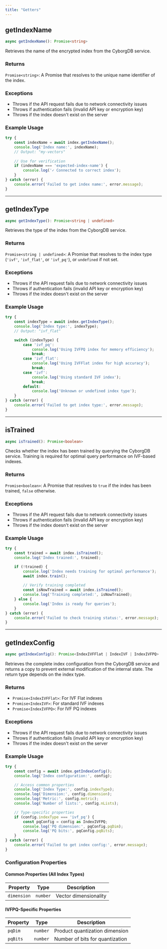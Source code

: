 ```yaml
---
title: "Getters"
---
```


## getIndexName

```typescript
async getIndexName(): Promise<string>
```

Retrieves the name of the encrypted index from the CyborgDB service.

### Returns

`Promise<string>`: A Promise that resolves to the unique name identifier of the index.

### Exceptions

- Throws if the API request fails due to network connectivity issues
- Throws if authentication fails (invalid API key or encryption key)
- Throws if the index doesn't exist on the server

### Example Usage

```typescript
try {
    const indexName = await index.getIndexName();
    console.log('Index name:', indexName);
    // Output: "my-vectors"
    
    // Use for verification
    if (indexName === 'expected-index-name') {
        console.log('✓ Connected to correct index');
    }
} catch (error) {
    console.error('Failed to get index name:', error.message);
}
```

---

## getIndexType

```typescript
async getIndexType(): Promise<string | undefined>
```

Retrieves the type of the index from the CyborgDB service.

### Returns

`Promise<string | undefined>`: A Promise that resolves to the index type (`'ivf'`, `'ivf_flat'`, or `'ivf_pq'`), or `undefined` if not set.

### Exceptions

- Throws if the API request fails due to network connectivity issues
- Throws if authentication fails (invalid API key or encryption key)
- Throws if the index doesn't exist on the server

### Example Usage

```typescript
try {
    const indexType = await index.getIndexType();
    console.log('Index type:', indexType);
    // Output: "ivf_flat"

    switch (indexType) {
        case 'ivf_pq':
            console.log('Using IVFPQ index for memory efficiency');
            break;
        case 'ivf_flat':
            console.log('Using IVFFlat index for high accuracy');
            break;
        case 'ivf':
            console.log('Using standard IVF index');
            break;
        default:
            console.log('Unknown or undefined index type');
    }
} catch (error) {
    console.error('Failed to get index type:', error.message);
}
```

---

## isTrained

```typescript
async isTrained(): Promise<boolean>
```

Checks whether the index has been trained by querying the CyborgDB service. Training is required for optimal query performance on IVF-based indexes.

### Returns

`Promise<boolean>`: A Promise that resolves to `true` if the index has been trained, `false` otherwise.

### Exceptions

- Throws if the API request fails due to network connectivity issues
- Throws if authentication fails (invalid API key or encryption key)
- Throws if the index doesn't exist on the server

### Example Usage

```typescript
try {
    const trained = await index.isTrained();
    console.log('Index trained:', trained);

    if (!trained) {
        console.log('Index needs training for optimal performance');
        await index.train();
        
        // Verify training completed
        const isNowTrained = await index.isTrained();
        console.log('Training completed:', isNowTrained);
    } else {
        console.log('Index is ready for queries');
    }
} catch (error) {
    console.error('Failed to check training status:', error.message);
}
```

---

## getIndexConfig

```typescript
async getIndexConfig(): Promise<IndexIVFFlat | IndexIVF | IndexIVFPQ>
```

Retrieves the complete index configuration from the CyborgDB service and returns a copy to prevent external modification of the internal state. The return type depends on the index type.

### Returns

- `Promise<IndexIVFFlat>`: For IVF Flat indexes
- `Promise<IndexIVF>`: For standard IVF indexes  
- `Promise<IndexIVFPQ>`: For IVF PQ indexes

### Exceptions

- Throws if the API request fails due to network connectivity issues
- Throws if authentication fails (invalid API key or encryption key)
- Throws if the index doesn't exist on the server

### Example Usage

```typescript
try {
    const config = await index.getIndexConfig();
    console.log('Index configuration:', config);

    // Access common properties
    console.log('Index Type:', config.indexType);
    console.log('Dimension:', config.dimension);
    console.log('Metric:', config.metric);
    console.log('Number of lists:', config.nLists);

    // Type-specific properties
    if (config.indexType === 'ivf_pq') {
        const pqConfig = config as IndexIVFPQ;
        console.log('PQ dimension:', pqConfig.pqDim);
        console.log('PQ bits:', pqConfig.pqBits);
    }
} catch (error) {
    console.error('Failed to get index config:', error.message);
}
```

### Configuration Properties

#### Common Properties (All Index Types)

| Property | Type | Description |
|----------|------|-------------|
| `dimension` | `number` | Vector dimensionality |

#### IVFPQ-Specific Properties

| Property | Type | Description |
|----------|------|-------------|
| `pqDim` | `number` | Product quantization dimension |
| `pqBits` | `number` | Number of bits for quantization |